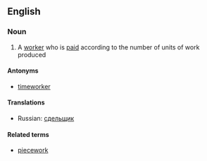 ==English==

===Noun===
{{en-noun}}

# A [[worker]] who is [[paid]] according to the number of units of work produced

====Antonyms====
*[[timeworker]]

====Translations====
{{trans-top|A worker paid according to the number of units produced}}
{{trans-mid}}
*Russian: [[сдельщик]] {{m}}
{{trans-bottom}}

====Related terms====
*[[piecework]]
